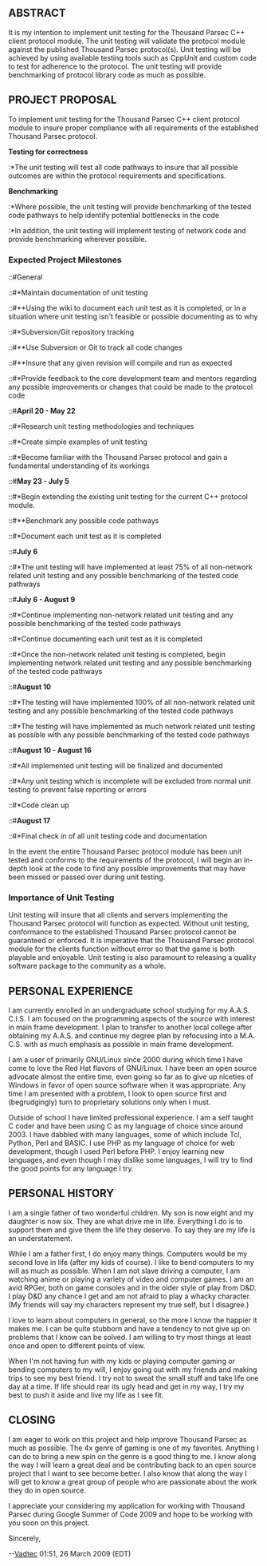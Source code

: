 == ABSTRACT ==

It is my intention to implement unit testing for the Thousand Parsec C++ client protocol module. The unit testing will validate the protocol module against the published Thousand Parsec protocol(s). Unit testing will be achieved by using available testing tools such as CppUnit and custom code to test for adherence to the protocol. The unit testing will provide benchmarking of protocol library code as much as possible.

== PROJECT PROPOSAL ==

To implement unit testing for the Thousand Parsec C++ client protocol module to insure proper compliance with all requirements of the established Thousand Parsec protocol.

'''Testing for correctness'''
:*The unit testing will test all code pathways to insure that all possible outcomes are within the protocol requirements and specifications.

'''Benchmarking'''
:*Where possible, the unit testing will provide benchmarking of the tested code pathways to help identify potential bottlenecks in the code
:*In addition, the unit testing will implement testing of network code and provide benchmarking wherever possible.

=== Expected Project Milestones ===

::#General
::#*Maintain documentation of unit testing
::#**Using the wiki to document each unit test as it is completed, or in a situation where unit testing isn't feasible or possible documenting as to why
::#*Subversion/Git repository tracking
::#**Use Subversion or Git to track all code changes
::#**Insure that any given revision will compile and run as expected
::#*Provide feedback to the core development team and mentors regarding any possible improvements or changes that could be made to the protocol code
::#'''April 20 - May 22'''
::#*Research unit testing methodologies and techniques
::#*Create simple examples of unit testing
::#*Become familiar with the Thousand Parsec protocol and gain a fundamental understanding of its workings
::#'''May 23 - July 5'''
::#*Begin extending the existing unit testing for the current C++ protocol module.
::#**Benchmark any possible code pathways
::#*Document each unit test as it is completed
::#'''July 6'''
::#*The unit testing will have implemented at least 75% of all non-network related unit testing and any possible benchmarking of the tested code pathways
::#'''July 6 - August 9'''
::#*Continue implementing non-network related unit testing and any possible benchmarking of the tested code pathways
::#*Continue documenting each unit test as it is completed
::#*Once the non-network related unit testing is completed, begin implementing network related unit testing and any possible benchmarking of the tested code pathways
::#'''August 10'''
::#*The testing will have implemented 100% of all non-network related unit testing and any possible benchmarking of the tested code pathways
::#*The testing will have implemented as much network related unit testing as possible with any possible benchmarking of the tested code pathways
::#'''August 10 - August 16'''
::#*All implemented unit testing will be finalized and documented
::#*Any unit testing which is incomplete will be excluded from normal unit testing to prevent false reporting or errors
::#*Code clean up
::#'''August 17'''
::#*Final check in of all unit testing code and documentation


In the event the entire Thousand Parsec protocol module has been unit tested and conforms to the requirements of the protocol, I will begin an in-depth look at the code to find any possible improvements that may have been missed or passed over during unit testing.

=== Importance of Unit Testing ===

Unit testing will insure that all clients and servers implementing the Thousand Parsec protocol will function as expected. Without unit testing, conformance to the established Thousand Parsec protocol cannot be guaranteed or enforced. It is imperative that the Thousand Parsec protocol module for the clients function without error so that the game is both playable and enjoyable. Unit testing is also paramount to releasing a quality software package to the community as a whole.

== PERSONAL EXPERIENCE ==

I am currently enrolled in an undergraduate school studying for my A.A.S. C.I.S. I am focused on the programming aspects of the source with interest in main frame development. I plan to transfer to another local college after obtaining my A.A.S. and continue my degree plan by refocusing into a M.A. C.S. with as much emphasis as possible in main frame development.

I am a user of primarily GNU/Linux since 2000 during which time I have come to love the Red Hat flavors of GNU/Linux. I have been an open source advocate almost the entire time, even going so far as to give up niceties of Windows in favor of open source software when it was appropriate. Any time I am presented with a problem, I look to open source first and (begrudgingly) turn to proprietary solutions only when I must.

Outside of school I have limited professional experience. I am a self taught C coder and have been using C as my language of choice since around 2003. I have dabbled with many languages, some of which include Tcl, Python, Perl and BASIC. I use PHP as my language of choice for web development, though I used Perl before PHP. I enjoy learning new languages, and even though I may dislike some languages, I will try to find the good points for any language I try.

== PERSONAL HISTORY ==

I am a single father of two wonderful children. My son is now eight and my daughter is now six. They are what drive me in life. Everything I do is to support them and give them the life they deserve. To say they are my life is an understatement.

While I am a father first, I do enjoy many things. Computers would be my second love in life (after my kids of course). I like to bend computers to my will as much as possible. When I am not slave driving a computer, I am watching anime or playing a variety of video and computer games. I am an avid RPGer, both on game consoles and in the older style of play from D&D. I play D&D any chance I get and am not afraid to play a whacky character. (My friends will say my characters represent my true self, but I disagree.)

I love to learn about computers in general, so the more I know the happier it makes me. I can be quite stubborn and have a tendency to not give up on problems that I know can be solved. I am willing to try most things at least once and open to different points of view.

When I'm not having fun with my kids or playing computer gaming or bending computers to my will, I enjoy going out with my friends and making trips to see my best friend. I try not to sweat the small stuff and take life one day at a time. If life should rear its ugly head and get in my way, I try my best to push it aside and live my life as I see fit.

== CLOSING ==

I am eager to work on this project and help improve Thousand Parsec as much as possible. The 4x genre of gaming is one of my favorites. Anything I can do to bring a new spin on the genre is a good thing to me. I know along the way I will learn a great deal and be contributing back to an open source project that I want to see become better. I also know that along the way I will get to know a great group of people who are passionate about the work they do in open source.

I appreciate your considering my application for working with Thousand Parsec during Google Summer of Code 2009 and hope to be working with you soon on this project.

Sincerely,

--[[User:Vadtec|Vadtec]] 01:51, 26 March 2009 (EDT)